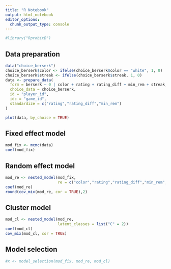 ```yaml
---
title: "R Notebook"
output: html_notebook
editor_options:
  chunk_output_type: console
---
```


```r
#library("RprobitB")
```

## Data preparation

```r
data("choice_berserk")
choice_berserk$color <- ifelse(choice_berserk$color == "white", 1, 0)
choice_berserk$streak <- ifelse(choice_berserk$streak, 1, 0)
data <- prepare_data(
  form = berserk ~ 0 | color + rating + rating_diff + min_rem + streak,
  choice_data = choice_berserk,
  id = "player_id",
  idc = "game_id",
  standardize = c("rating","rating_diff","min_rem")
)
```

```r
plot(data, by_choice = TRUE)
```

## Fixed effect model

```r
mod_fix <- mcmc(data)
coef(mod_fix)
```

## Random effect model

```r
mod_re <- nested_model(mod_fix, 
                       re = c("color","rating","rating_diff","min_rem","streak"))
coef(mod_re)
round(cov_mix(mod_re, cor = TRUE),2)
```

## Cluster model

```r
mod_cl <- nested_model(mod_re, 
                       latent_classes = list("C" = 2))
coef(mod_cl)
cov_mix(mod_cl, cor = TRUE)
```

## Model selection

```r
#x <- model_selection(mod_fix, mod_re, mod_cl)
```
